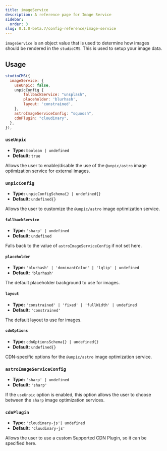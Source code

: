```yaml
---
title: imageService
description: A reference page for Image Service
sidebar:
  order: 3
slug: 0.1.0-beta.7/config-reference/image-service
---
```


`imageService` is an object value that is used to determine how images should be rendered in the `studioCMS`. This is used to setup your image data.

## Usage

```js title="astro.config.mjs"  {2-11}
studioCMS({
  imageService: {
    useUnpic: false,
    unpicConfig {
        fallbackService: "unsplash",
        placeholder: 'blurhash',
        layout: 'constrained',
    },
    astroImageServiceConfig: "squoosh",
    cdnPlugin: "cloudinary",
  },
}),
```

### `useUnpic`

* **Type:** `boolean | undefined`
* **Default:** `true`

Allows the user to enable/disable the use of the `@unpic/astro` image optimization service for external images.

### `unpicConfig`

* **Type:** `unpicConfigSchema{} | undefined{}`
* **Default:** `undefined{}`

Allows the user to customize the `@unpic/astro` image optimization service.

#### `fallbackService`

* **Type:** `'sharp' | undefined`
* **Default:** `undefined`

Falls back to the value of `astroImageServiceConfig` if not set here.

#### `placeholder`

* **Type:** `'blurhash' | 'dominantColor' | 'lqlip' | undefined`
* **Default:** `'blurhash'`

The default placeholder background to use for images.

#### `layout`

* **Type:** `'constrained' | 'fixed' | 'fullWidth' | undefined`
* **Default:** `'constrained'`

The default layout to use for images.

#### `cdnOptions`

* **Type:** `cdnOptionsSchema{} | undefined{}`
* **Default:** `undefined{}`

CDN-specific options for the `@unpic/astro` image optimization service.

### `astroImageServiceConfig`

* **Type:** `'sharp' | undefined`
* **Default:** `'sharp'`

If the `useUnpic` option is enabled, this option allows the user to choose between the `sharp` image optimization services.

### `cdnPlugin`

* **Type:** `'cloudinary-js'| undefined`
* **Default:** `'cloudinary-js'`

Allows the user to use a custom Supported CDN Plugin, so it can be specified here.
